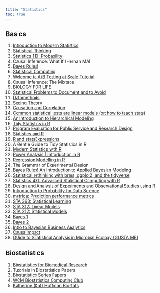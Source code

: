 ```yaml
---
title: "Statistics"
toc: true
---
```


## Basics

1)  [Introduction to Modern Statistics](https://openintro-ims.netlify.app/index.html)
2)  [Statistical Thinking](https://www.fharrell.com/)
3)  [Statistics 110: Probability](https://projects.iq.harvard.edu/stat110)
4)  [Causal Inference: What If (Hernan MA)](https://www.hsph.harvard.edu/miguel-hernan/causal-inference-book/)
5)  [Bayes Rules!](https://bayesf22-notebook.classes.andrewheiss.com/bayes-rules/)
6)  [Statistical Computing](https://www.stephaniehicks.com/jhustatcomputing2022/schedule)
7)  [Welcome to A/B Testing at Scale Tutorial](https://exp-platform.com/2017abtestingtutorial/)
8)  [Causal Inference: The Mixtape](https://mixtape.scunning.com/)
9)  [BIOLOGY FOR LIFE](https://www.biologyforlife.com/statistics.html)
10) [Statistical Problems to Document and to Avoid](https://discourse.datamethods.org/t/author-checklist/3407)
11) [Datamethods](https://discourse.datamethods.org/)
12) [Seeing Theory](https://seeing-theory.brown.edu/index.html)
13) [Causation and Correlation](https://blog.ephorie.de/causation-doesnt-imply-correlation-either)
14) [Common statistical tests are linear models (or: how to teach stats)](https://lindeloev.github.io/tests-as-linear/)
15) [An Introduction to Hierarchical Modeling](http://mfviz.com/hierarchical-models/)
16) [Tidy Statistics in R](https://themockup.blog/posts/2018-12-10-a-gentle-guide-to-tidy-statistics-in-r/)
17) [Program Evaluation for Public Service and Research Design](https://evalsp20.classes.andrewheiss.com/)
18) [Statistics and R](https://tinystats.github.io/teacups-giraffes-and-statistics/index.html)
19) [R and statsExpressions](https://indrajeetpatil.github.io/statsExpressions/)
20) [A Gentle Guide to Tidy Statistics in R](https://themockup.blog/posts/2018-12-10-a-gentle-guide-to-tidy-statistics-in-r/)
21) [Modern Statistics with R](https://modernstatisticswithr.com/)
22) [Power Analysis \| Introduction in R](https://newpblog.netlify.app/2021-11-19-bit-by-bit-power-analysis/)
23) [Regression Modelling in R](https://chrismainey.github.io/Regression_Modelling_NHSR/Regression_modelling#1)
24) [The Grammar of Experimental Design](https://emitanaka.org/slides-useR2021/#1)
25) [Bayes Rules! An Introduction to Applied Bayesian Modeling](https://www.bayesrulesbook.com/)
26) [Statistical rethinking with brms, ggplot2, and the tidyverse](https://bookdown.org/content/4857/)
27) [Statistics 431: Advanced Statistical Computing with R](https://cal-poly-advanced-r.github.io/STAT-431/)
28) [Design and Analysis of Experiments and Observational Studies using R](http://designexptr.org/index.html)
29) [Introduction to Probability for Data Science](https://probability4datascience.com/)
30) [metrica: Prediction performance metrics](https://adriancorrendo.github.io/metrica/index.html)
31) [STA 363: Statistical Learning](https://sta-363-s20.lucymcgowan.com/)
32) [STA 312: Linear Models](https://sta-312-f20.netlify.app/)
33) [STA 212: Statistical Models](https://sta-212-f19.lucymcgowan.com/)
34) [Bayes 1](https://betterexplained.com/articles/an-intuitive-and-short-explanation-of-bayes-theorem/)
35) [Bayes 2](https://betterexplained.com/articles/understanding-bayes-theorem-with-ratios/)
36) [Intro to Bayesian Business Analytics](https://www.causact.com/index.html#welcome)
37) [CausalImpact](https://google.github.io/CausalImpact/CausalImpact.html)
38) [GUide to STatistical Analysis in Microbial Ecology (GUSTA ME)](https://sites.google.com/site/mb3gustame/)

## Biostatistics

1)  [Biostatistics for Biomedical Research](https://hbiostat.org/bbr/)
2)  [Tutorials in Biostatistics Papers](https://onlinelibrary.wiley.com/page/journal/10970258/homepage/tutorials.htm)
3)  [Biostatistics Series Papers](https://scholar.google.com/scholar?start=0&q=avijit+hazra+biostatistics&hl=en&as_sdt=0,5)
4)  [WCM Biostatistics Computing Club](https://wcm-computing-club.github.io/index.html)
5)  [Katherine (Kat) Hoffman Biostats](https://www.khstats.com/)
